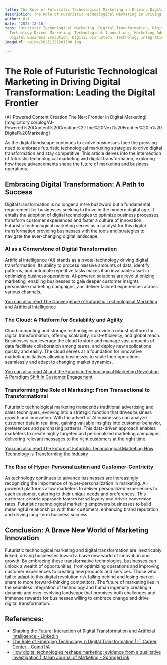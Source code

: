 ```yaml
---
title: The Role of Futuristic Technological Marketing in Driving Digital Transformation
description: The Role of Futuristic Technological Marketing in Driving Digital Transformation
author: Usf
date: '2023-12-16'
tags: Futuristic Technological Marketing, Digital Transformation, Digitalization,
  Technology-Driven Marketing, Technological Innovations, Marketing Advancements,
  Digital Business Evolution, Digital Disruption, Technology Integration
imageUrl: /pixa/20231221201300.jpg

---
```

# The  Role  of Futuristic Technological Marketing in Driving Digital Transformation: Leading the Digital Frontier
(AI-Powered Content Creation The Next Frontier in Digital Marketing)[magicstory.co/blog/AI-Powered%20Content%20Creation%20The%20Next%20Frontier%20in%20Digital%20Marketing]

As the digital landscape  continues to evolve businesses face the pressing need to embrace futuristic technological marketing strategies to drive digital transformation and stay competitive. This article delves into the intersection of futuristic technological marketing and digital transformation, exploring how these advancements shape the future of marketing and business operations.

## Embracing Digital Transformation: A Path to Success

Digital transformation is no longer a mere  buzzword but a fundamental requirement for businesses seeking  to thrive in  the  modern digital age. It entails  the adoption of digital technologies  to optimize business processes, transform customer  experiences and foster a culture of  innovation. Futuristic technological marketing serves as a  catalyst for this digital transformation providing businesses with  the tools and strategies to navigate the ever-changing digital landscape.

### AI as  a Cornerstone of  Digital  Transformation

Artificial intelligence (AI) stands as a pivotal technology driving digital transformation.  Its ability to process massive  amounts of data, identify patterns, and automate repetitive tasks makes it an invaluable asset in optimizing business operations. AI-powered solutions are revolutionizing marketing, enabling businesses to  gain deeper customer insights personalize marketing  campaigns, and deliver tailored experiences across various channels.

[You can also read  The Convergence of Futuristic Technological Marketing and Artificial Intelligence](The%20Convergence%20of%20Futuristic%20Technological%20Marketing%20and%20Artificial%20Intelligence)


### The Cloud: A Platform for Scalability and  Agility

Cloud computing and storage technologies provide a robust platform for digital transformation,  offering scalability, cost-efficiency, and global reach. Businesses can leverage the  cloud to store and manage vast amounts of data facilitate collaboration among teams, and deploy new applications quickly  and easily. The cloud serves as a foundation for innovative marketing initiatives allowing businesses to scale their operations seamlessly  and adapt to changing market dynamics.

[You  can also  read AI and the Futuristic  Technological Marketing Revolution  A Paradigm Shift in  Customer Engagement](AI%20and%20the%20Futuristic%20Technological%20Marketing%20Revolution%20A%20Paradigm%20Shift%20in%20Customer%20Engagement)


### Transforming the Role of  Marketing: From Transactional to Transformational

Futuristic technological marketing transcends traditional advertising  and sales techniques,  evolving into a strategic  function that drives business growth and innovation. With the  advent  of AI  businesses can analyze customer data  in real time, gaining valuable insights into customer behavior, preferences and purchasing patterns.  This data-driven approach enables marketers to create highly targeted and personalized marketing campaigns, delivering relevant messages to the right customers at the right  time.

[You can also read The Future of Futuristic Technological Marketing How Technology is Transforming the Industry](The%20Future%20of%20Futuristic%20Technological%20Marketing%20How%20Technology%20is%20Transforming%20the%20Industry)


###  The  Rise of Hyper-Personalization and  Customer-Centricity

As technology continues to  advance businesses are increasingly recognizing the importance of hyper-personalization in marketing. AI-powered platforms allow marketers to deliver personalized experiences to each customer, catering to their unique needs and  preferences. This customer-centric approach fosters brand loyalty and drives conversion rates.  Futuristic technological  marketing  empowers businesses to build meaningful relationships with their customers, enhancing brand reputation and driving long-term business success.

## Conclusion: A Brave New World of Marketing Innovation

Futuristic technological marketing and digital transformation are inextricably  linked, driving businesses toward a brave new world of innovation and growth. By  embracing these transformative technologies, businesses can unlock a wealth of opportunities, from optimizing operations and improving customer experiences to creating new products and services. Those  who fail to adapt to this digital revolution risk falling behind and losing market share to more forward-thinking competitors. The future of marketing lies in the  seamless integration of technology  and human ingenuity creating a  dynamic and ever-evolving landscape that promises both challenges and immense rewards for  businesses willing to embrace  change and drive digital transformation.

## References:
- [Shaping the Future: Interaction of Digital Transformation and Artificial Intelligence - LinkedIn](https://www.linkedin.com/pulse/shaping-future-interaction-digital-transformation)
- [The Role of Emerging Technology in Digital Transformation | IT Career Center - CompTIA](https://connect.comptia.org/content/whitepapers/the-role-of-emerging-technology-in-digital-transformation)
- [How digital technologies reshape marketing: evidence from a qualitative investigation | Italian Journal of Marketing - SpringerLink](https://link.springer.com/article/10.1007/s43039-023-00063-6)

